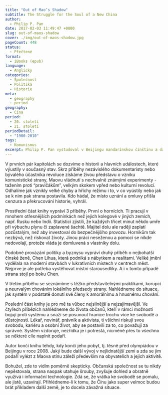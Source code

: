 ```yaml
---
title: "Out of Mao’s Shadow"
subtitle: The Struggle for the Soul of a New China
author:
  - Philip P. Pan
date: 2017-02-03 11:49:47 +0800
slug: out-of-maos-shadow
cover: ./img/out-of-maos-shadow.jpg
pageCount: 448
status:
  - Přečtené
format:
  - iBooks (epub)
language:
  - Anglicky
categories:
  - Společnost
  - Politika
  - Historie
meta:
  - geography
  - period
geography:
  - Čína
period:
  - 20. století
  - 21. století
periodDetail:
  - "1900-2010"
tags:
  - Komunismus
excerpt: Philip P. Pan vystudoval v Beijingu mandarínskou čínštinu a další roky působil jako přední zahraniční korespondent pro americké deníky. Během sedmi strávených let se dostal na bezpočet míst, i tam, kam si ostatní moc netroufali a udělal mnoho rozhovorů s nejrůznějšími lidmi. Na téměř 450 stranách výmluvně sepsal to nejzajímavější a čtenáři tak představuje situaci v největším autoritářském systému na světě.
---
```


V prvních pár kapitolách se dozvíme o historii a hlavních událostech, které výustily v současný stav. Skrz příběhy nezávislého dokumentaristy nebo bývalého účastníka revoluce získáme živou představu o vzniku komunistické strany, Maovu vládnutí s nechvalně známými experimenty - tažením proti “pravičákům”, velkým skokem vpřed nebo kulturní revolucí. Odhalíme jak vznikly velké chyby a hříchy režimu i to, v co vyústily nebo jak se k nim pak strana postavila. Kdo hádal, že místo uznání a omluvy přišla cenzura a překrucování historie, vyhrál.

Prostřední část knihy vypráví 3 příběhy. První o hornících. Ti pracují v mnohem otřesnějších podmínkách než jejich kolegové v jiných zemích, např. Rusku nebo Indii. Statistici zjistili, že každých třicet minut někdo umře při výbuchu plynu či zaplavené šachtě. Majitel dolu ale raději zaplatí pozůstalým, než aby investoval do bezpečnějšího provozu. Horníkům tak nezbývá, než riskovat životy. Jinou práci neseženou a pomoci se nikde nedovolají, protože vláda je domluvená s vlastníky dolu.

Podobné provázání politiky a byznysu vypráví druhý příběh o nejbohatší čínské ženě, Chen Lihua, která podniká s nábytkem a realitami. Veliké jmění vydělala na moderní stavbách v lukrativních místech v centrech měst. Nejprve je ale potřeba vystěhovat místní starousedlíky. A i v tomto případě strana stojí po boku Chen.

V třetím příběhu se seznámíme s těžko představitelnými praktikami, korupcí a neurvalým chováním lokálního předsedy strany. Nahlédneme do situace, jak systém v podstatě donutí své členy k amorálnímu a hnusnému chování.

Poslední část knihy je pro mě ta vůbec nejsilnější a nejzajímavější. Ve čtyřech příbězích nahlédneme do života občanů, kteří v rámci možností bojují proti systému a snaží se posunout hranice trochu více ke svobodě a důstojnosti. Lékař, novinář, právník a aktivista, ti všichni riskují svou svobodu, kariéru a osobní život, aby se postavili za to, co považují za správné. Systém vzdoruje, nezřídka je i potrestá, nicméně přes to všechno se některé cíle naplnit podaří.

Autor končí knihu tehdy, kdy končí jeho pobyt, tj. těsně před olympiádou v Beijingu v roce 2008. Jaký bude další vývoj v nejlidnatější zemi a zda se jim podaří vylézt z Maova stínu záleží především na obyvatelích a jejich aktivitě.

Bohužel, zde to vidím poměrně skepticky. Občanská společnost se tu nikdy nepěstovala, strana naopak utahuje šrouby, zvyšuje dohled a obratně využívá i informační technologie. Zdá se, že vrátka ke svobodě se pomalu, ale jistě, uzavírají. Přihlédneme-li k tomu, že Čínu jako super velmoc budou brát příkladem další země, je to docela závažná situace.
